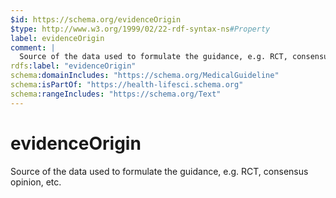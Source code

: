 ```yaml
---
$id: https://schema.org/evidenceOrigin
$type: http://www.w3.org/1999/02/22-rdf-syntax-ns#Property
label: evidenceOrigin
comment: |
  Source of the data used to formulate the guidance, e.g. RCT, consensus opinion, etc.
rdfs:label: "evidenceOrigin"
schema:domainIncludes: "https://schema.org/MedicalGuideline"
schema:isPartOf: "https://health-lifesci.schema.org"
schema:rangeIncludes: "https://schema.org/Text"
---
```


# evidenceOrigin

Source of the data used to formulate the guidance, e.g. RCT, consensus opinion, etc.

